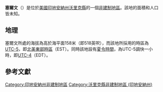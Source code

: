 {{noteTA
|G1=USState
|G2=地名
|G3=Unit
}}
{{Infobox settlement
|official_name            = 塞爾文
|native_name = Selvin
|settlement_type          = [[非建制地區|非建制地區]]
|image_skyline            = 
|imagesize                = 
|image_map                = 
|mapsize                  = 
|pushpin_map              = USA Indiana
|pushpin_label            = 塞爾文
|pushpin_label_position   = top
|pushpin_map_caption      = 塞爾文在印地安納州的位置
|subdivision_type         = [[世界政區索引|國家]]
|subdivision_type1        = [[美国州份|州份]]
|subdivision_type2        = [[印地安納州行政区划|縣]]
|subdivision_name         = [[美国|美国]]
|subdivision_name1        = [[印地安納州|印地安納州]]
|subdivision_name2        = [[沃里克縣_(印地安納州)|沃里克縣]]
|elevation_ft             = 518
|elevation_m              = 158
|area_total_km2           = 
|area_total_sq_mi         = 
|area_land_km2            = 
|area_land_sq_mi          = 
|area_water_km2           = 
|area_water_sq_mi         = 
|population_as_of         = 2010
|population_footnotes     = 
|population_total         = 
|population_metro         = 
|population_density_km2   = auto
|population_density_sq_mi = auto
|timezone                 = [[北美东部时区|北美东部时区]]
|utc_offset               = -5
|coordinates              = {{coord|38|12|15|N|87|06|22|W|display=inline,title}}
| coor_pinpoint           = 
| coordinates_footnotes   = 
|timezone_DST             = EDT
|utc_offset_DST           = -4
|postal_code_type         = [[美國郵區編號|郵區編號]]
|postal_code              = 47523
|area_code                = {{link-en|电话区号812|Area code 812|812}}
|blank_name = [[地名信息系统|GNIS ID]]
|blank_info = 443215<ref name="GNIS">{{cite gnis|443215|Selvin}}</ref>
}}
'''塞爾文'''（{{lang-en|Selvin}}）是位於[[美國|美國]][[印地安納州|印地安納州]][[沃里克縣_(印地安納州)|沃里克縣]]的一個[[非建制地區|非建制地區]]。該地的面積和人口皆未知。

== 地理 ==
塞爾文所處的海拔為高於海平面158米（即518英呎），而該地所採用的時區為[[UTC-5|UTC-5]]，即[[北美東部時區|北美東部時區]]（EST）。同時該地設有[[夏令時間|夏令時間]]，為UTC-5調快一小時，即[[UTC-4|UTC-4]]（EDT）。

== 參考文獻 ==
{{reflist}}

{{沃里克縣 (印地安納州)}}

{{DEFAULTSORT:Selvin}}
[[Category:印地安納州非建制地區|Category:印地安納州非建制地區]]
[[Category:沃里克縣非建制地區_(印地安納州)|Category:沃里克縣非建制地區 (印地安納州)]]

{{Indiana-geo-stub}}